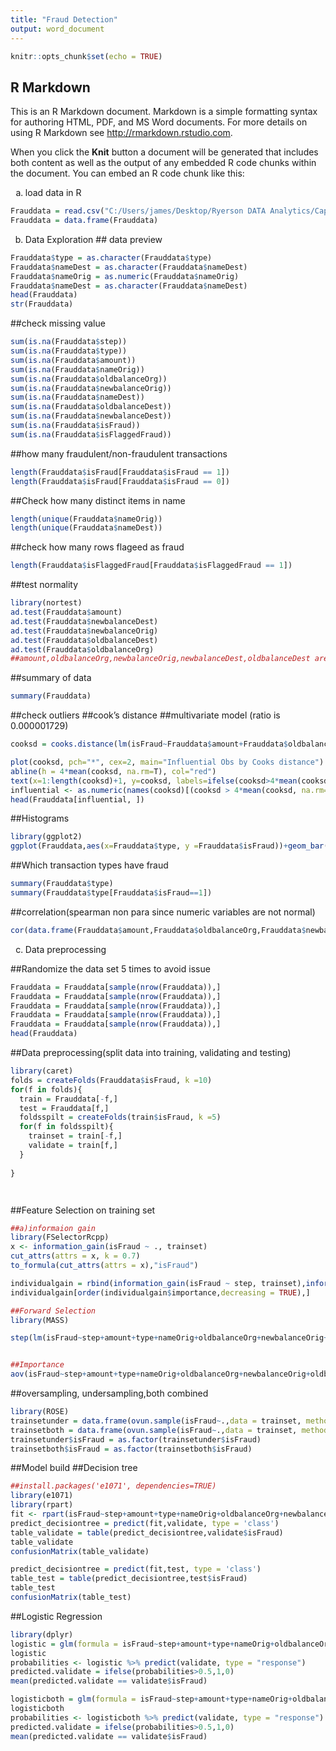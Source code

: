 ---
title: "Fraud Detection"
output: word_document
---

```{r setup, include=FALSE}
knitr::opts_chunk$set(echo = TRUE)
```

## R Markdown

This is an R Markdown document. Markdown is a simple formatting syntax for authoring HTML, PDF, and MS Word documents. For more details on using R Markdown see <http://rmarkdown.rstudio.com>.

When you click the **Knit** button a document will be generated that includes both content as well as the output of any embedded R code chunks within the document. You can embed an R code chunk like this:

a) load data in R
```{r pressure, echo=FALSE}
Frauddata = read.csv("C:/Users/james/Desktop/Ryerson DATA Analytics/Capstone/FraudDetection.csv", header = T)
Frauddata = data.frame(Frauddata)
```


b) Data Exploration
## data preview

```{r}
Frauddata$type = as.character(Frauddata$type)
Frauddata$nameDest = as.character(Frauddata$nameDest)
Frauddata$nameOrig = as.numeric(Frauddata$nameOrig)
Frauddata$nameDest = as.character(Frauddata$nameDest)
head(Frauddata)
str(Frauddata)
```

##check missing value
```{r}
sum(is.na(Frauddata$step))
sum(is.na(Frauddata$type))
sum(is.na(Frauddata$amount))
sum(is.na(Frauddata$nameOrig))
sum(is.na(Frauddata$oldbalanceOrg))
sum(is.na(Frauddata$newbalanceOrig))
sum(is.na(Frauddata$nameDest))
sum(is.na(Frauddata$oldbalanceDest))
sum(is.na(Frauddata$newbalanceDest))
sum(is.na(Frauddata$isFraud))
sum(is.na(Frauddata$isFlaggedFraud))

```

##how many fraudulent/non-fraudulent  transactions
```{r}
length(Frauddata$isFraud[Frauddata$isFraud == 1])
length(Frauddata$isFraud[Frauddata$isFraud == 0])
```
##Check how many distinct items in name
```{r}
length(unique(Frauddata$nameOrig))
length(unique(Frauddata$nameDest))

```

##check how many rows flageed as fraud 

```{r}
length(Frauddata$isFlaggedFraud[Frauddata$isFlaggedFraud == 1])

```
##test normality

```{r}

library(nortest)
ad.test(Frauddata$amount)
ad.test(Frauddata$newbalanceDest)
ad.test(Frauddata$newbalanceOrig)
ad.test(Frauddata$oldbalanceDest)
ad.test(Frauddata$oldbalanceOrg)
##amount,oldbalanceOrg,newbalanceOrig,newbalanceDest,oldbalanceDest are not normally distributed
```

##summary of data 
```{r}
summary(Frauddata)
```

##check outliers
##cook's distance
##multivariate model (ratio is 0.000001729)
```{r}
cooksd = cooks.distance(lm(isFraud~Frauddata$amount+Frauddata$oldbalanceOrg+Frauddata$newbalanceOrig+Frauddata$oldbalanceDest+Frauddata$newbalanceDest, data = Frauddata))

plot(cooksd, pch="*", cex=2, main="Influential Obs by Cooks distance")
abline(h = 4*mean(cooksd, na.rm=T), col="red") 
text(x=1:length(cooksd)+1, y=cooksd, labels=ifelse(cooksd>4*mean(cooksd, na.rm=T),names(cooksd),""), col="red")
influential <- as.numeric(names(cooksd)[(cooksd > 4*mean(cooksd, na.rm=T))])
head(Frauddata[influential, ])

```


##Histograms
```{r}
library(ggplot2)
ggplot(Frauddata,aes(x=Frauddata$type, y =Frauddata$isFraud))+geom_bar(stat = "identity")

```


##Which transaction types have fraud
```{r}
summary(Frauddata$type)
summary(Frauddata$type[Frauddata$isFraud==1])
```

##correlation(spearman non para since numeric variables are not normal)
```{r}
cor(data.frame(Frauddata$amount,Frauddata$oldbalanceOrg,Frauddata$newbalanceOrig, Frauddata$oldbalanceDest,Frauddata$newbalanceDest))
```
c) Data preprocessing


##Randomize the data set 5 times to avoid issue
```{r}
Frauddata = Frauddata[sample(nrow(Frauddata)),]
Frauddata = Frauddata[sample(nrow(Frauddata)),]
Frauddata = Frauddata[sample(nrow(Frauddata)),]
Frauddata = Frauddata[sample(nrow(Frauddata)),]
Frauddata = Frauddata[sample(nrow(Frauddata)),]
head(Frauddata)

```


##Data preprocessing(split data into training, validating and testing)
```{r}

library(caret)
folds = createFolds(Frauddata$isFraud, k =10)
for(f in folds){
  train = Frauddata[-f,]
  test = Frauddata[f,]
  foldsspilt = createFolds(train$isFraud, k =5)
  for(f in foldsspilt){
    trainset = train[-f,]
    validate = train[f,]
  }
  
}




```
##Feature Selection on training set
```{r}
##a)informaion gain
library(FSelectorRcpp)
x <- information_gain(isFraud ~ ., trainset)
cut_attrs(attrs = x, k = 0.7)
to_formula(cut_attrs(attrs = x),"isFraud")

individualgain = rbind(information_gain(isFraud ~ step, trainset),information_gain(isFraud ~ type, trainset),information_gain(isFraud ~ amount, trainset),information_gain(isFraud ~ nameOrig, trainset),information_gain(isFraud ~ oldbalanceOrg, trainset),information_gain(isFraud ~ newbalanceOrig, trainset),information_gain(isFraud ~ nameDest, trainset),information_gain(isFraud ~ oldbalanceDest, trainset),information_gain(isFraud ~ newbalanceDest, trainset),information_gain(isFraud ~ isFlaggedFraud, trainset))
individualgain[order(individualgain$importance,decreasing = TRUE),]

##Forward Selection
library(MASS)

step(lm(isFraud~step+amount+type+nameOrig+oldbalanceOrg+newbalanceOrig+oldbalanceDest+newbalanceDest+isFlaggedFraud,trainset), direction="backward")


##Importance
aov(isFraud~step+amount+type+nameOrig+oldbalanceOrg+newbalanceOrig+oldbalanceDest+newbalanceDest+isFlaggedFraud,data =trainset )
```


##oversampling, undersampling,both combined 
```{r}
library(ROSE)
trainsetunder = data.frame(ovun.sample(isFraud~.,data = trainset, method = "under", seed =1)$data)
trainsetboth = data.frame(ovun.sample(isFraud~.,data = trainset, method = "both", seed =1)$data)
trainsetunder$isFraud = as.factor(trainsetunder$isFraud)
trainsetboth$isFraud = as.factor(trainsetboth$isFraud)


```
##Model build
##Decision tree
```{r}
##install.packages('e1071', dependencies=TRUE)
library(e1071)
library(rpart)
fit <- rpart(isFraud~step+amount+type+nameOrig+oldbalanceOrg+newbalanceOrig+oldbalanceDest+newbalanceDest+isFlaggedFraud, data = trainsetboth, method = 'class')
predict_decisiontree = predict(fit,validate, type = 'class')
table_validate = table(predict_decisiontree,validate$isFraud)
table_validate
confusionMatrix(table_validate)

predict_decisiontree = predict(fit,test, type = 'class')
table_test = table(predict_decisiontree,test$isFraud)
table_test
confusionMatrix(table_test)
  ```

##Logistic Regression 
```{r}
library(dplyr)
logistic = glm(formula = isFraud~step+amount+type+nameOrig+oldbalanceOrg+newbalanceOrig+oldbalanceDest+newbalanceDest+isFlaggedFraud,family = "binomial",data = trainsetunder)
logistic
probabilities <- logistic %>% predict(validate, type = "response")
predicted.validate = ifelse(probabilities>0.5,1,0)
mean(predicted.validate == validate$isFraud)

logisticboth = glm(formula = isFraud~step+amount+type+nameOrig+oldbalanceOrg+newbalanceOrig+oldbalanceDest+newbalanceDest+isFlaggedFraud,family = "binomial",data = trainsetboth)
logisticboth
probabilities <- logisticboth %>% predict(validate, type = "response")
predicted.validate = ifelse(probabilities>0.5,1,0)
mean(predicted.validate == validate$isFraud)

```


